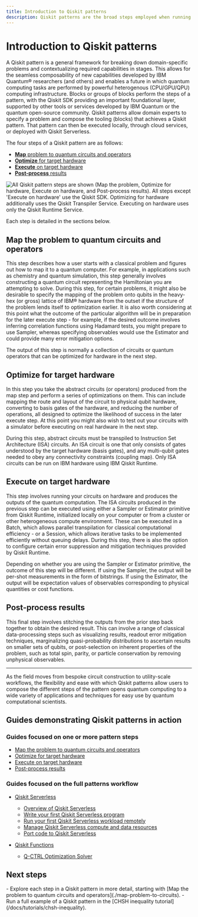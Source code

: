 ```yaml
---
title: Introduction to Qiskit patterns
description: Qiskit patterns are the broad steps employed when running a domain-specific problem on quantum hardware.
---
```


# Introduction to Qiskit patterns

A Qiskit pattern is a general framework for breaking down domain-specific problems and contextualizing required capabilities in stages. This allows for the seamless composability of new capabilities developed by IBM Quantum&reg; researchers (and others) and enables a future in which quantum computing tasks are performed by powerful heterogenous (CPU/GPU/QPU) computing infrastructure. Blocks or groups of blocks perform the steps of a pattern, with the Qiskit SDK providing an important foundational layer, supported by other tools or services developed by IBM Quantum or the quantum open-source community. Qiskit patterns allow domain experts to specify a problem and compose the tooling (blocks) that achieves a Qiskit pattern. That pattern can then be executed locally, through cloud services, or deployed with Qiskit Serverless.


The four steps of a Qiskit pattern are as follows:
- [**Map** problem to quantum circuits and operators](./map-problem-to-circuits)
- [**Optimize** for target hardware](./optimize-for-hardware)
- [**Execute** on target hardware](./execute-on-hardware)
- [**Post-process** results](./post-process-results)

![All Qiskit pattern steps are shown (Map the problem, Optimize for hardware, Execute on hardware, and Post-process results). All steps except 'Execute on hardware' use the Qiskit SDK. Optimizing for hardware additionally uses the Qiskit Transpiler Service.  Executing on hardware uses only the Qiskit Runtime Service.](/docs/images/qiskit-patterns/patterns.svg)

Each step is detailed in the sections below.

## Map the problem to quantum circuits and operators


This step describes how a user starts with a classical problem and figures out how to map it to a quantum computer. For example, in applications such as chemistry and quantum simulation, this step generally involves constructing a quantum circuit representing the Hamiltonian you are attempting to solve. During this step, for certain problems, it might also be desirable to specify the mapping of the problem onto qubits in the heavy-hex (or gross) lattice of IBM&reg; hardware from the outset if the structure of the problem lends itself to optimization earlier. It is also worth considering at this point what the outcome of the particular algorithm will be in preparation for the later execute step - for example, if the desired outcome involves inferring correlation functions using Hadamard tests, you might prepare to use Sampler, whereas specifying observables would use the Estimator and could provide many error mitigation options.

The output of this step is normally a collection of circuits or quantum operators that can be optimized for hardware in the next step.


## Optimize for target hardware

In this step you take the abstract circuits (or operators) produced from the map step and perform a series of optimizations on them. This can include mapping the route and layout of the circuit to physical qubit hardware, converting to basis gates of the hardware, and reducing the number of operations, all designed to optimize the likelihood of success in the later execute step. At this point you might also wish to test out your circuits with a simulator before executing on real hardware in the next step.


During this step, abstract circuits must be transpiled to Instruction Set Architecture (ISA) circuits. An ISA circuit is one that only consists of gates understood by the target hardware (basis gates), and any multi-qubit gates needed to obey any connectivity constraints (coupling map). Only ISA circuits can be run on IBM hardware using IBM Qiskit Runtime.



## Execute on target hardware

This step involves running your circuits on hardware and produces the outputs of the quantum computation. The ISA circuits produced in the previous step can be executed using either a Sampler or Estimator primitive from Qiskit Runtime, initialized locally on your computer or from a cluster or other heterogeneous compute environment. These can be executed in a Batch, which allows parallel transpilation for classical computational efficiency - or a Session, which allows iterative tasks to be implemented efficiently without queuing delays. During this step, there is also the option to configure certain error suppression and mitigation techniques provided by Qiskit Runtime.

Depending on whether you are using the Sampler or Estimator primitive, the outcome of this step will be different. If using the Sampler, the output will be per-shot measurements in the form of bitstrings. If using the Estimator, the output will be expectation values of observables corresponding to physical quantities or cost functions.


## Post-process results

This final step involves stitching the outputs from the prior step back together to obtain the desired result. This can involve a range of classical data-processing steps such as visualizing results, readout error mitigation techniques, marginalizing quasi-probability distributions to ascertain results on smaller sets of qubits, or post-selection on inherent properties of the problem, such as total spin, parity, or particle conservation by removing unphysical observables.



---


As the field moves from bespoke circuit construction to utility-scale workflows, the flexibility and ease with which Qiskit patterns allow users to compose the different steps of the pattern opens quantum computing to a wide variety of applications and techniques for easy use by quantum computational scientists.

## Guides demonstrating Qiskit patterns in action

### Guides focused on one or more pattern steps

* [Map the problem to quantum circuits and operators](/docs/guides/map-problem-to-circuits)
* [Optimize for target hardware](/docs/guides/optimize-for-hardware)
* [Execute on target hardware](/docs/guides/execute-on-hardware)
* [Post-process results](/docs/guides/post-process-results)

### Guides focused on the full patterns workflow

- [Qiskit Serverless](/docs/guides/serverless)
  * [Overview of Qiskit Serverless](./serverless)
  * [Write your first Qiskit Serverless program](./serverless-first-program)
  * [Run your first Qiskit Serverless workload remotely](./serverless-run-first-workload)
  * [Manage Qiskit Serverless compute and data resources](./serverless-manage-resources)
  * [Port code to Qiskit Serverless](./serverless-port-code)

- [Qiskit Functions](/docs/guides/functions)
  * [Q-CTRL Optimization Solver](/docs/guides/q-ctrl-optimization-solver)

## Next steps

<Admonition type="tip" title="Recommendations">
  -  Explore each step in a Qiskit pattern in more detail, starting with [Map the problem to quantum circuits and operators](./map-problem-to-circuits).
  -  Run a full example of a Qiskit pattern in the [CHSH inequality tutorial](/docs/tutorials/chsh-inequality).
</Admonition>

